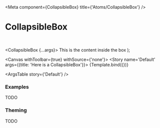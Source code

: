 

<Meta
  component={CollapsibleBox}
  title={'Atoms/CollapsibleBox'}
/>

# CollapsibleBox

<br/>

  <CollapsibleBox {...args}>
    <span> This is the content inside the box </span>
  </CollapsibleBox>
);

<Canvas withToolbar={true} withSource={'none'}>
  <Story name='Default' args={{title: 'Here is a CollapsibleBox'}}>
    {Template.bind({})}
  </Story>
</Canvas>

<ArgsTable story={'Default'} />

### Examples

TODO

### Theming

TODO
